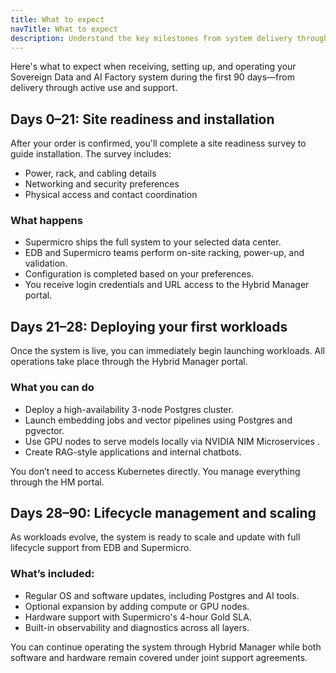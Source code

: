 ```yaml
---
title: What to expect
navTitle: What to expect
description: Understand the key milestones from system delivery through workload deployment and lifecycle support.
---
```


Here's what to expect when receiving, setting up, and operating your Sovereign Data and AI Factory system during the first 90 days—from delivery through active use and support.

## Days 0–21: Site readiness and installation

After your order is confirmed, you'll complete a site readiness survey to guide installation. The survey includes:

- Power, rack, and cabling details
- Networking and security preferences
- Physical access and contact coordination

### What happens

- Supermicro ships the full system to your selected data center.
- EDB and Supermicro teams perform on-site racking, power-up, and validation.
- Configuration is completed based on your preferences.
- You receive login credentials and URL access to the Hybrid Manager portal.

## Days 21–28: Deploying your first workloads

Once the system is live, you can immediately begin launching workloads. All operations take place through the Hybrid Manager portal.

### What you can do

- Deploy a high-availability 3-node Postgres cluster.
- Launch embedding jobs and vector pipelines using Postgres and pgvector.
- Use GPU nodes to serve models locally via NVIDIA NIM Microservices .
- Create RAG-style applications and internal chatbots.

You don’t need to access Kubernetes directly. You manage everything through the HM portal.

## Days 28–90: Lifecycle management and scaling

As workloads evolve, the system is ready to scale and update with full lifecycle support from EDB and Supermicro.

### What’s included:

- Regular OS and software updates, including Postgres and AI tools.
- Optional expansion by adding compute or GPU nodes.
- Hardware support with Supermicro's 4-hour Gold SLA.
- Built-in observability and diagnostics across all layers.

You can continue operating the system through Hybrid Manager while both software and hardware remain covered under joint support agreements.
